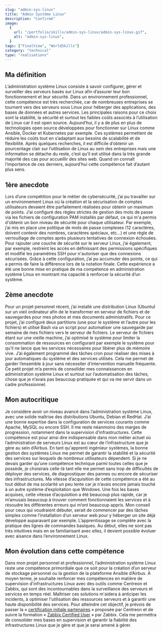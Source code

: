 ```yaml
---
slug: "admin-sys-linux"
title: "Admin Système Linux"
description: "Confirmé"
image:
  {
    url: "/portfolio/skills/admin-sys-linux/admin-sys-linux.gif",
    alt: "admin-sys-linux",
  }
tags: ["FinalView", "WorldSkills"]
category: "technical"
type: "realisations"
---
```

## Ma définition
L’administration système Linux consiste à savoir configurer, gérer et surveiller des serveurs basés sur Linux afin d’assurer leur bon fonctionnement et leur sécurité. Dans un environnement professionnel, cette compétence est très recherchée, car de nombreuses entreprises se tournent vers des serveurs sous Linux pour héberger des applications, des bases de données et autres services. Les principales raisons pour ce choix sont la stabilité, la sécurité et surtout les faibles coûts associés à l’utilisation de Linux car il est open source.
Aujourd’hui, il y a de plus en plus de technologies open source développées pour fonctionner sur Linux comme Ansible, Docker et Kubernetes par exemple. Ces systèmes permettent de réduire les coûts tout en s’adaptant aux besoins de scalabilité et de flexibilité.
Après quelques recherches, il est difficile d’obtenir un pourcentage clair sur l’utilisation de Linux au sein des entreprises mais une information se détache du reste, c’est qu’il est utilisé dans la très grande majorité des cas pour accueillir des sites web. Quand on connaît l’importance de ces derniers, aujourd’hui cette compétence fait d’autant plus sens.
## 1ère anecdote
Lors d’une compétition pour le métier de cybersécurité, j’ai pu travailler sur un environnement Linux où la création et la sécurisation de comptes utilisateurs devaient être parfaitement réalisées pour obtenir un maximum de points. J’ai configuré des règles strictes de gestion des mots de passe via les fichiers de configuration PAM installés par défaut, ce qui m'a permis d'obtenir un bon niveau de sécurité pour chaque utilisateur. Par exemple, j’ai mis en place une politique de mots de passe complexes (12 caractères, doivent contenir des nombres, caractères spéciaux, etc…) et une règle de verrouillage de comptes après plusieurs tentatives de connexion échouées.
Pour rajouter une couche de sécurité sur le serveur Linux, j’ai également, par exemple, restreint les accès en définissant des permissions spécifiques et modifié les paramètres SSH pour n'autoriser que des connexions sécurisées. Grâce à cette configuration, j’ai pu accumuler des points, ce qui a permis de faire la différence lors de la notation finale. Cette expérience a été une bonne mise en pratique de ma compétence en administration système Linux en montrant ma capacité à renforcer la sécurité d’un système.
## 2ème anecdote
Pour un projet personnel récent, j’ai installé une distribution Linux (Ubuntu) sur un vieil ordinateur afin de le transformer en serveur de fichiers et de sauvegardes pour mes photos et mes documents administratifs. Pour ce projet, j’ai configuré deux partitions (une pour le système et l’autre pour les fichiers) et utilisé Bash via un script pour automatiser une sauvegarde par semaine de mes fichiers vers le serveur de fichiers.
Le serveur de fichiers étant sur une vieille machine, j’ai optimisé le système pour limiter la consommation de ressources en configurant par exemple le système pour qu’il ne lance que les services nécessaires pour libérer plus de mémoire vive. J’ai également programmé des tâches cron pour réaliser des mises à jour automatiques du système et des services utilisés. Cela me permet de garder l’ensemble à jour sans nécessiter d’intervention manuelle fréquente.
Ce petit projet m’a permis de consolider mes connaissances en administration système Linux et surtout sur l’automatisation des tâches, chose que je n’avais pas beaucoup pratiquée et qui va me servir dans un cadre professionnel.
## Mon autocritique
Je considère avoir un niveau avancé dans l’administration système Linux, avec une solide maîtrise des distributions Ubuntu, Debian et RedHat. J’ai une bonne expertise dans la configuration de services courants comme Apache, MySQL ou encore SSH. Il me reste néanmoins des marges de progression, notamment dans la supervision d’infrastructures.
Cette compétence est pour ainsi dire indispensable dans mon métier actuel où l’administration de serveurs Linux est au cœur de l’infrastructure que je gère au sein d’Airbus. En tant qu'apprenti ingénieur systèmes, la bonne gestion des systèmes Linux me permet de garantir la stabilité et la sécurité des services sur lesquels de nombreux utilisateurs dépendent. Si je ne devais garder qu’une compétence technique parmi toutes celles que je possède, je choisirais celle-là tant elle me permet sans trop de difficultés de déployer des services, de diagnostiquer des pannes ou encore de sécuriser des infrastructures.
Ma vitesse d’acquisition de cette compétence a été au tout début de ma scolarité un peu lente car je n’avais encore jamais touché à un autre système d’exploitation que Windows. Une fois les bases acquises, cette vitesse d’acquisition a été beaucoup plus rapide, car je m’amusais beaucoup à trouver comment fonctionnaient les services et à résoudre les différentes erreurs qui m’ont beaucoup appris.
Mon conseil pour ceux qui voudraient débuter, serait de commencer par des tâches simples comme l’installation d’un serveur web pour y héberger un site déjà développé auparavant par exemple. L’apprentissage se complète avec la pratique des lignes de commandes basiques. Au début, elles ne sont pas très intuitives mais en se familiarisant avec elles, il devient possible évoluer avec aisance dans l’environnement Linux.
## Mon évolution dans cette compétence
Dans mon projet personnel et professionnel, l’administration système Linux reste une compétence primordiale que ce soit pour la création d’un serveur de stockage personnel ou la gestion de la plateforme Ansible d’Airbus. À moyen terme, je souhaite renforcer mes compétences en matière de supervision d'infrastructures Linux avec des outils comme Centreon et Zabbix, qui sont des incontournables dans la surveillance des serveurs et services en temps réel. Maîtriser ces solutions m'aidera à anticiper les incidents, à optimiser l'utilisation des ressources serveurs et à garantir une haute disponibilité des services.
Pour atteindre cet objectif, je prévois de passer la « [certification initiale partenaires](https://www.centreon.com/fr/services/centreon-monitoring-academy/certification-initiale-partenaires/) » proposée par Centreon et de suivre la formation « [Zabbix Certified User](https://www.zabbix.com/fr/training_user?language=french) » par Zabbix. Cela me permettra de consolider mes bases en supervision et garantir la fiabilité des infrastructures Linux que je gère et que je serai amené à gérer.

